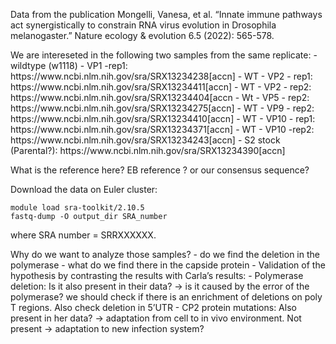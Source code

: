 Data from the publication Mongelli, Vanesa, et al. "Innate immune pathways act synergistically to constrain RNA virus evolution in Drosophila melanogaster." Nature ecology & evolution 6.5 (2022): 565-578.

We are intereseted in the following two samples from the same replicate:
- wildtype (w1118) - VP1 -rep1: https://www.ncbi.nlm.nih.gov/sra/SRX13234238[accn]
- WT - VP2 - rep1: https://www.ncbi.nlm.nih.gov/sra/SRX13234411[accn]
- WT - VP2 - rep2: https://www.ncbi.nlm.nih.gov/sra/SRX13234404[accn
- Wt - VP5 - rep2: https://www.ncbi.nlm.nih.gov/sra/SRX13234275[accn]
- WT - VP9 - rep2: https://www.ncbi.nlm.nih.gov/sra/SRX13234410[accn]
- WT - VP10 - rep1: https://www.ncbi.nlm.nih.gov/sra/SRX13234371[accn]
- WT - VP10 -rep2: https://www.ncbi.nlm.nih.gov/sra/SRX13234243[accn]
- S2 stock (Parental?): https://www.ncbi.nlm.nih.gov/sra/SRX13234390[accn]

What is the reference here? EB reference ? or our consensus sequence?


Download the data on Euler cluster:
```
module load sra-toolkit/2.10.5
fastq-dump -O output_dir SRA_number
```
where SRA number = SRRXXXXXX.

Why do we want to analyze those samples?
- do we find the deletion in the polymerase
- what do we find there in the capside protein
- Validation of the hypothesis by contrasting the results with Carla’s results:
  - Polymerase deletion: Is it also present in their data? -> is it caused by the error of the polymerase? we should check if there is an enrichment of deletions on poly T regions. Also check deletion in 5’UTR
  - CP2 protein mutations: Also present in her data? -> adaptation from cell to in vivo environment. Not present -> adaptation to new infection system?
